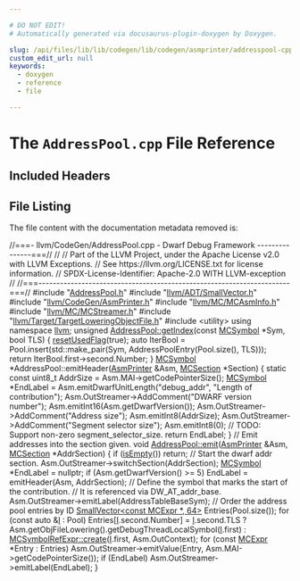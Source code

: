 ```yaml
---

# DO NOT EDIT!
# Automatically generated via docusaurus-plugin-doxygen by Doxygen.

slug: /api/files/lib/lib/codegen/lib/codegen/asmprinter/addresspool-cpp
custom_edit_url: null
keywords:
  - doxygen
  - reference
  - file

---
```





# The `AddressPool.cpp` File Reference

<DoxygenPage pluginConfig={pluginConfig}>



## Included Headers

<IncludesList>
<IncludesListItem
  filePath="AddressPool.h"
  permalink="/docs/api/files/lib/lib/codegen/lib/codegen/asmprinter/addresspool-h"
  isLocal="true" />
<IncludesListItem
  filePath="llvm/ADT/SmallVector.h"
  permalink="/docs/api/files/include/include/llvm/include/llvm/adt/smallvector-h"
  isLocal="true" />
<IncludesListItem
  filePath="llvm/CodeGen/AsmPrinter.h"
  permalink="/docs/api/files/include/include/llvm/include/llvm/codegen/asmprinter-h"
  isLocal="true" />
<IncludesListItem
  filePath="llvm/MC/MCAsmInfo.h"
  permalink="/docs/api/files/include/include/llvm/include/llvm/mc/mcasminfo-h"
  isLocal="true" />
<IncludesListItem
  filePath="llvm/MC/MCStreamer.h"
  permalink="/docs/api/files/include/include/llvm/include/llvm/mc/mcstreamer-h"
  isLocal="true" />
<IncludesListItem
  filePath="llvm/Target/TargetLoweringObjectFile.h"
  permalink="/docs/api/files/include/include/llvm/include/llvm/target/targetloweringobjectfile-h"
  isLocal="true" />
<IncludesListItem
  filePath="utility"
  permalink=""
  isLocal="false" />
</IncludesList>


## File Listing

The file content with the documentation metadata removed is:

<ProgramListing>

<Link id="l00001" /><CodeLine lineNumber="1"><Highlight kind="comment">//===- llvm/CodeGen/AddressPool.cpp - Dwarf Debug Framework ---------------===//</Highlight><Highlight kind="normal"></Highlight></CodeLine>
<Link id="l00002" /><CodeLine lineNumber="2"><Highlight kind="normal"></Highlight><Highlight kind="comment">//</Highlight><Highlight kind="normal"></Highlight></CodeLine>
<Link id="l00003" /><CodeLine lineNumber="3"><Highlight kind="normal"></Highlight><Highlight kind="comment">// Part of the LLVM Project, under the Apache License v2.0 with LLVM Exceptions.</Highlight><Highlight kind="normal"></Highlight></CodeLine>
<Link id="l00004" /><CodeLine lineNumber="4"><Highlight kind="normal"></Highlight><Highlight kind="comment">// See https://llvm.org/LICENSE.txt for license information.</Highlight><Highlight kind="normal"></Highlight></CodeLine>
<Link id="l00005" /><CodeLine lineNumber="5"><Highlight kind="normal"></Highlight><Highlight kind="comment">// SPDX-License-Identifier: Apache-2.0 WITH LLVM-exception</Highlight><Highlight kind="normal"></Highlight></CodeLine>
<Link id="l00006" /><CodeLine lineNumber="6"><Highlight kind="normal"></Highlight><Highlight kind="comment">//</Highlight><Highlight kind="normal"></Highlight></CodeLine>
<Link id="l00007" /><CodeLine lineNumber="7"><Highlight kind="normal"></Highlight><Highlight kind="comment">//===----------------------------------------------------------------------===//</Highlight><Highlight kind="normal"></Highlight></CodeLine>
<Link id="l00008" /><CodeLine lineNumber="8"><Highlight kind="normal"></Highlight></CodeLine>
<Link id="l00009" /><CodeLine lineNumber="9"><Highlight kind="normal"></Highlight><Highlight kind="preprocessor">#include &quot;<a href="/docs/api/files/lib/lib/codegen/lib/codegen/asmprinter/addresspool-h">AddressPool.h</a>&quot;</Highlight><Highlight kind="normal"></Highlight></CodeLine>
<Link id="l00010" /><CodeLine lineNumber="10"><Highlight kind="normal"></Highlight><Highlight kind="preprocessor">#include &quot;<a href="/docs/api/files/include/include/llvm/include/llvm/adt/smallvector-h">llvm/ADT/SmallVector.h</a>&quot;</Highlight><Highlight kind="normal"></Highlight></CodeLine>
<Link id="l00011" /><CodeLine lineNumber="11"><Highlight kind="normal"></Highlight><Highlight kind="preprocessor">#include &quot;<a href="/docs/api/files/include/include/llvm/include/llvm/codegen/asmprinter-h">llvm/CodeGen/AsmPrinter.h</a>&quot;</Highlight><Highlight kind="normal"></Highlight></CodeLine>
<Link id="l00012" /><CodeLine lineNumber="12"><Highlight kind="normal"></Highlight><Highlight kind="preprocessor">#include &quot;<a href="/docs/api/files/include/include/llvm/include/llvm/mc/mcasminfo-h">llvm/MC/MCAsmInfo.h</a>&quot;</Highlight><Highlight kind="normal"></Highlight></CodeLine>
<Link id="l00013" /><CodeLine lineNumber="13"><Highlight kind="normal"></Highlight><Highlight kind="preprocessor">#include &quot;<a href="/docs/api/files/include/include/llvm/include/llvm/mc/mcstreamer-h">llvm/MC/MCStreamer.h</a>&quot;</Highlight><Highlight kind="normal"></Highlight></CodeLine>
<Link id="l00014" /><CodeLine lineNumber="14"><Highlight kind="normal"></Highlight><Highlight kind="preprocessor">#include &quot;<a href="/docs/api/files/include/include/llvm/include/llvm/target/targetloweringobjectfile-h">llvm/Target/TargetLoweringObjectFile.h</a>&quot;</Highlight><Highlight kind="normal"></Highlight></CodeLine>
<Link id="l00015" /><CodeLine lineNumber="15"><Highlight kind="normal"></Highlight><Highlight kind="preprocessor">#include &lt;utility&gt;</Highlight><Highlight kind="normal"></Highlight></CodeLine>
<Link id="l00016" /><CodeLine lineNumber="16"><Highlight kind="normal"></Highlight></CodeLine>
<Link id="l00017" /><CodeLine lineNumber="17"><Highlight kind="normal"></Highlight><Highlight kind="keyword">using namespace </Highlight><Highlight kind="normal"><a href="/docs/api/namespaces/llvm">llvm</a>;</Highlight></CodeLine>
<Link id="l00018" /><CodeLine lineNumber="18"><Highlight kind="normal"></Highlight></CodeLine>
<Link id="l00019" /><CodeLine lineNumber="19" lineLink="/docs/api/classes/llvm/addresspool/#a7e7f44ae5cd653026e1d18b9a251fd86"><Highlight kind="normal"></Highlight><Highlight kind="keywordtype">unsigned</Highlight><Highlight kind="normal"> <a href="/docs/api/classes/llvm/addresspool/#a7e7f44ae5cd653026e1d18b9a251fd86">AddressPool::getIndex</a>(</Highlight><Highlight kind="keyword">const</Highlight><Highlight kind="normal"> <a href="/docs/api/classes/llvm/mcsymbol">MCSymbol</a> &#42;Sym, </Highlight><Highlight kind="keywordtype">bool</Highlight><Highlight kind="normal"> TLS) &#123;</Highlight></CodeLine>
<Link id="l00020" /><CodeLine lineNumber="20"><Highlight kind="normal">  <a href="/docs/api/classes/llvm/addresspool/#af6f00501e2e0e9050b21c2c0b38b3940">resetUsedFlag</a>(</Highlight><Highlight kind="keyword">true</Highlight><Highlight kind="normal">);</Highlight></CodeLine>
<Link id="l00021" /><CodeLine lineNumber="21"><Highlight kind="normal">  </Highlight><Highlight kind="keyword">auto</Highlight><Highlight kind="normal"> IterBool =</Highlight></CodeLine>
<Link id="l00022" /><CodeLine lineNumber="22"><Highlight kind="normal">      Pool.insert(std::make&#95;pair(Sym, AddressPoolEntry(Pool.size(), TLS)));</Highlight></CodeLine>
<Link id="l00023" /><CodeLine lineNumber="23"><Highlight kind="normal">  </Highlight><Highlight kind="keywordflow">return</Highlight><Highlight kind="normal"> IterBool.first-&gt;second.Number;</Highlight></CodeLine>
<Link id="l00024" /><CodeLine lineNumber="24"><Highlight kind="normal">&#125;</Highlight></CodeLine>
<Link id="l00025" /><CodeLine lineNumber="25"><Highlight kind="normal"></Highlight></CodeLine>
<Link id="l00026" /><CodeLine lineNumber="26"><Highlight kind="normal"><a href="/docs/api/classes/llvm/mcsymbol">MCSymbol</a> &#42;AddressPool::emitHeader(<a href="/docs/api/classes/llvm/asmprinter">AsmPrinter</a> &amp;Asm, <a href="/docs/api/classes/llvm/mcsection">MCSection</a> &#42;Section) &#123;</Highlight></CodeLine>
<Link id="l00027" /><CodeLine lineNumber="27"><Highlight kind="normal">  </Highlight><Highlight kind="keyword">static</Highlight><Highlight kind="normal"> </Highlight><Highlight kind="keyword">const</Highlight><Highlight kind="normal"> uint8&#95;t AddrSize = Asm.MAI-&gt;getCodePointerSize();</Highlight></CodeLine>
<Link id="l00028" /><CodeLine lineNumber="28"><Highlight kind="normal"></Highlight></CodeLine>
<Link id="l00029" /><CodeLine lineNumber="29"><Highlight kind="normal">  <a href="/docs/api/classes/llvm/mcsymbol">MCSymbol</a> &#42;EndLabel =</Highlight></CodeLine>
<Link id="l00030" /><CodeLine lineNumber="30"><Highlight kind="normal">      Asm.emitDwarfUnitLength(</Highlight><Highlight kind="stringliteral">&quot;debug&#95;addr&quot;</Highlight><Highlight kind="normal">, </Highlight><Highlight kind="stringliteral">&quot;Length of contribution&quot;</Highlight><Highlight kind="normal">);</Highlight></CodeLine>
<Link id="l00031" /><CodeLine lineNumber="31"><Highlight kind="normal">  Asm.OutStreamer-&gt;AddComment(</Highlight><Highlight kind="stringliteral">&quot;DWARF version number&quot;</Highlight><Highlight kind="normal">);</Highlight></CodeLine>
<Link id="l00032" /><CodeLine lineNumber="32"><Highlight kind="normal">  Asm.emitInt16(Asm.getDwarfVersion());</Highlight></CodeLine>
<Link id="l00033" /><CodeLine lineNumber="33"><Highlight kind="normal">  Asm.OutStreamer-&gt;AddComment(</Highlight><Highlight kind="stringliteral">&quot;Address size&quot;</Highlight><Highlight kind="normal">);</Highlight></CodeLine>
<Link id="l00034" /><CodeLine lineNumber="34"><Highlight kind="normal">  Asm.emitInt8(AddrSize);</Highlight></CodeLine>
<Link id="l00035" /><CodeLine lineNumber="35"><Highlight kind="normal">  Asm.OutStreamer-&gt;AddComment(</Highlight><Highlight kind="stringliteral">&quot;Segment selector size&quot;</Highlight><Highlight kind="normal">);</Highlight></CodeLine>
<Link id="l00036" /><CodeLine lineNumber="36"><Highlight kind="normal">  Asm.emitInt8(0); </Highlight><Highlight kind="comment">// TODO: Support non-zero segment&#95;selector&#95;size.</Highlight><Highlight kind="normal"></Highlight></CodeLine>
<Link id="l00037" /><CodeLine lineNumber="37"><Highlight kind="normal"></Highlight></CodeLine>
<Link id="l00038" /><CodeLine lineNumber="38"><Highlight kind="normal">  </Highlight><Highlight kind="keywordflow">return</Highlight><Highlight kind="normal"> EndLabel;</Highlight></CodeLine>
<Link id="l00039" /><CodeLine lineNumber="39"><Highlight kind="normal">&#125;</Highlight></CodeLine>
<Link id="l00040" /><CodeLine lineNumber="40"><Highlight kind="normal"></Highlight></CodeLine>
<Link id="l00041" /><CodeLine lineNumber="41"><Highlight kind="normal"></Highlight><Highlight kind="comment">// Emit addresses into the section given.</Highlight><Highlight kind="normal"></Highlight></CodeLine>
<Link id="l00042" /><CodeLine lineNumber="42" lineLink="/docs/api/classes/llvm/addresspool/#aca37ed4296007b66416361e122caf678"><Highlight kind="normal"></Highlight><Highlight kind="keywordtype">void</Highlight><Highlight kind="normal"> <a href="/docs/api/classes/llvm/addresspool/#aca37ed4296007b66416361e122caf678">AddressPool::emit</a>(<a href="/docs/api/classes/llvm/asmprinter">AsmPrinter</a> &amp;Asm, <a href="/docs/api/classes/llvm/mcsection">MCSection</a> &#42;AddrSection) &#123;</Highlight></CodeLine>
<Link id="l00043" /><CodeLine lineNumber="43"><Highlight kind="normal">  </Highlight><Highlight kind="keywordflow">if</Highlight><Highlight kind="normal"> (<a href="/docs/api/classes/llvm/addresspool/#a82e6b4f0011add0f9468c431335ec06b">isEmpty</a>())</Highlight></CodeLine>
<Link id="l00044" /><CodeLine lineNumber="44"><Highlight kind="normal">    </Highlight><Highlight kind="keywordflow">return</Highlight><Highlight kind="normal">;</Highlight></CodeLine>
<Link id="l00045" /><CodeLine lineNumber="45"><Highlight kind="normal"></Highlight></CodeLine>
<Link id="l00046" /><CodeLine lineNumber="46"><Highlight kind="normal">  </Highlight><Highlight kind="comment">// Start the dwarf addr section.</Highlight><Highlight kind="normal"></Highlight></CodeLine>
<Link id="l00047" /><CodeLine lineNumber="47"><Highlight kind="normal">  Asm.OutStreamer-&gt;switchSection(AddrSection);</Highlight></CodeLine>
<Link id="l00048" /><CodeLine lineNumber="48"><Highlight kind="normal"></Highlight></CodeLine>
<Link id="l00049" /><CodeLine lineNumber="49"><Highlight kind="normal">  <a href="/docs/api/classes/llvm/mcsymbol">MCSymbol</a> &#42;EndLabel = </Highlight><Highlight kind="keyword">nullptr</Highlight><Highlight kind="normal">;</Highlight></CodeLine>
<Link id="l00050" /><CodeLine lineNumber="50"><Highlight kind="normal"></Highlight></CodeLine>
<Link id="l00051" /><CodeLine lineNumber="51"><Highlight kind="normal">  </Highlight><Highlight kind="keywordflow">if</Highlight><Highlight kind="normal"> (Asm.getDwarfVersion() &gt;= 5)</Highlight></CodeLine>
<Link id="l00052" /><CodeLine lineNumber="52"><Highlight kind="normal">    EndLabel = emitHeader(Asm, AddrSection);</Highlight></CodeLine>
<Link id="l00053" /><CodeLine lineNumber="53"><Highlight kind="normal"></Highlight></CodeLine>
<Link id="l00054" /><CodeLine lineNumber="54"><Highlight kind="normal">  </Highlight><Highlight kind="comment">// Define the symbol that marks the start of the contribution.</Highlight><Highlight kind="normal"></Highlight></CodeLine>
<Link id="l00055" /><CodeLine lineNumber="55"><Highlight kind="normal">  </Highlight><Highlight kind="comment">// It is referenced via DW&#95;AT&#95;addr&#95;base.</Highlight><Highlight kind="normal"></Highlight></CodeLine>
<Link id="l00056" /><CodeLine lineNumber="56"><Highlight kind="normal">  Asm.OutStreamer-&gt;emitLabel(AddressTableBaseSym);</Highlight></CodeLine>
<Link id="l00057" /><CodeLine lineNumber="57"><Highlight kind="normal"></Highlight></CodeLine>
<Link id="l00058" /><CodeLine lineNumber="58"><Highlight kind="normal">  </Highlight><Highlight kind="comment">// Order the address pool entries by ID</Highlight><Highlight kind="normal"></Highlight></CodeLine>
<Link id="l00059" /><CodeLine lineNumber="59"><Highlight kind="normal">  <a href="/docs/api/classes/llvm/smallvector">SmallVector&lt;const MCExpr &#42;, 64&gt;</a> Entries(Pool.size());</Highlight></CodeLine>
<Link id="l00060" /><CodeLine lineNumber="60"><Highlight kind="normal"></Highlight></CodeLine>
<Link id="l00061" /><CodeLine lineNumber="61"><Highlight kind="normal">  </Highlight><Highlight kind="keywordflow">for</Highlight><Highlight kind="normal"> (</Highlight><Highlight kind="keyword">const</Highlight><Highlight kind="normal"> </Highlight><Highlight kind="keyword">auto</Highlight><Highlight kind="normal"> &amp;<a href="/docs/api/files/lib/lib/support/md5-cpp/#ac0eafdc9ee161b71e7af98af736952fd">I</a> : Pool)</Highlight></CodeLine>
<Link id="l00062" /><CodeLine lineNumber="62"><Highlight kind="normal">    Entries&#91;<a href="/docs/api/files/lib/lib/support/md5-cpp/#ac0eafdc9ee161b71e7af98af736952fd">I</a>.second.Number&#93; =</Highlight></CodeLine>
<Link id="l00063" /><CodeLine lineNumber="63"><Highlight kind="normal">        <a href="/docs/api/files/lib/lib/support/md5-cpp/#ac0eafdc9ee161b71e7af98af736952fd">I</a>.second.TLS</Highlight></CodeLine>
<Link id="l00064" /><CodeLine lineNumber="64"><Highlight kind="normal">            ? Asm.getObjFileLowering().getDebugThreadLocalSymbol(<a href="/docs/api/files/lib/lib/support/md5-cpp/#ac0eafdc9ee161b71e7af98af736952fd">I</a>.first)</Highlight></CodeLine>
<Link id="l00065" /><CodeLine lineNumber="65"><Highlight kind="normal">            : <a href="/docs/api/classes/llvm/mcsymbolrefexpr/#a9914b597552aa4b4bcbb8acaa04d632a">MCSymbolRefExpr::create</a>(<a href="/docs/api/files/lib/lib/support/md5-cpp/#ac0eafdc9ee161b71e7af98af736952fd">I</a>.first, Asm.OutContext);</Highlight></CodeLine>
<Link id="l00066" /><CodeLine lineNumber="66"><Highlight kind="normal"></Highlight></CodeLine>
<Link id="l00067" /><CodeLine lineNumber="67"><Highlight kind="normal">  </Highlight><Highlight kind="keywordflow">for</Highlight><Highlight kind="normal"> (</Highlight><Highlight kind="keyword">const</Highlight><Highlight kind="normal"> <a href="/docs/api/classes/llvm/mcexpr">MCExpr</a> &#42;Entry : Entries)</Highlight></CodeLine>
<Link id="l00068" /><CodeLine lineNumber="68"><Highlight kind="normal">    Asm.OutStreamer-&gt;emitValue(Entry, Asm.MAI-&gt;getCodePointerSize());</Highlight></CodeLine>
<Link id="l00069" /><CodeLine lineNumber="69"><Highlight kind="normal"></Highlight></CodeLine>
<Link id="l00070" /><CodeLine lineNumber="70"><Highlight kind="normal">  </Highlight><Highlight kind="keywordflow">if</Highlight><Highlight kind="normal"> (EndLabel)</Highlight></CodeLine>
<Link id="l00071" /><CodeLine lineNumber="71"><Highlight kind="normal">    Asm.OutStreamer-&gt;emitLabel(EndLabel);</Highlight></CodeLine>
<Link id="l00072" /><CodeLine lineNumber="72"><Highlight kind="normal">&#125;</Highlight></CodeLine>

</ProgramListing>


</DoxygenPage>
